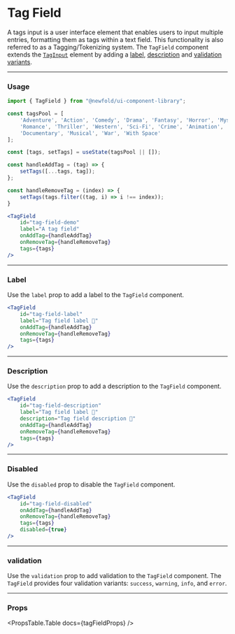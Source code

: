 
# Tag Field
A tags input is a user interface element that enables users to input
multiple entries, formatting them as tags within a text field. This
functionality is also referred to as a Tagging/Tokenizing system.
The `TagField` component extends the [`TagInput`](../elements/tag-input.mdx)
element by adding a [label](#label), [description](#description) and [validation variants](#validation).

<NewfoldRoot>
    <TagFieldDemo />
</NewfoldRoot>

---
### Usage
```jsx
import { TagField } from "@newfold/ui-component-library";

const tagsPool = [
    'Adventure', 'Action', 'Comedy', 'Drama', 'Fantasy', 'Horror', 'Mystery',
    'Romance', 'Thriller', 'Western', 'Sci-Fi', 'Crime', 'Animation',
    'Documentary', 'Musical', 'War', 'With Space'
];

const [tags, setTags] = useState(tagsPool || []);

const handleAddTag = (tag) => {
    setTags([...tags, tag]);
};

const handleRemoveTag = (index) => {
    setTags(tags.filter((tag, i) => i !== index));
}

<TagField
    id="tag-field-demo"
    label="A tag field"
    onAddTag={handleAddTag}
    onRemoveTag={handleRemoveTag}
    tags={tags}
/>
```

---
### Label
Use the `label` prop to add a label to the `TagField` component.

<NewfoldRoot>
    <TagFieldDemo
        id="tag-field-label"
        label="Tag field label 👋" 
    />
</NewfoldRoot>

```jsx
<TagField
    id="tag-field-label"
    label="Tag field label 👋"
    onAddTag={handleAddTag}
    onRemoveTag={handleRemoveTag}
    tags={tags}
/>
```

---
### Description
Use the `description` prop to add a description to the `TagField` component.

<NewfoldRoot>
    <TagFieldDemo
        id="tag-field-description"
        label="Tag field label 👋" 
        description="Tag field description 🙌"
    />
</NewfoldRoot>

```jsx
<TagField
    id="tag-field-description"
    label="Tag field label 👋"
    description="Tag field description 🙌"
    onAddTag={handleAddTag}
    onRemoveTag={handleRemoveTag}
    tags={tags}
/>
```

---
### Disabled
Use the `disabled` prop to disable the `TagField` component.

<NewfoldRoot>
    <TagFieldDemo
        id="tag-field-disabled"
        disabled
    />
</NewfoldRoot>

```jsx
<TagField
    id="tag-field-disabled"
    onAddTag={handleAddTag}
    onRemoveTag={handleRemoveTag}
    tags={tags}
    disabled={true}
/>
```

---
### validation
Use the `validation` prop to add validation to the `TagField` component.
The `TagField` provides four validation variants: `success`, `warning`, `info`, and `error`.
<TagFieldValidationVariants />

---
### Props
<PropsTable.Table docs={tagFieldProps} />

